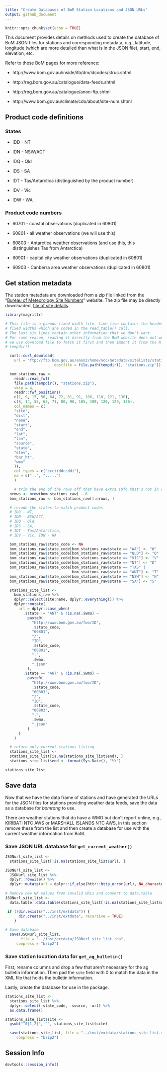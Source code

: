 ```yaml
---
title: "Create Databases of BoM Station Locations and JSON URLs"
output: github_document
---
```


```r
knitr::opts_chunk$set(echo = TRUE)
```

This document provides details on methods used to create the database of BoM
JSON files for stations and corresponding metadata, _e.g._, latitude, longitude
(which are more detailed than what is in the JSON file), start, end, elevation,
etc.

Refer to these BoM pages for more reference:

- http://www.bom.gov.au/inside/itb/dm/idcodes/struc.shtml

- http://reg.bom.gov.au/catalogue/data-feeds.shtml

- http://reg.bom.gov.au/catalogue/anon-ftp.shtml

- http://www.bom.gov.au/climate/cdo/about/site-num.shtml

## Product code definitions

### States

- IDD - NT

- IDN - NSW/ACT

- IDQ - Qld

- IDS - SA

- IDT - Tas/Antarctica (distinguished by the product number)

- IDV - Vic

- IDW - WA

### Product code numbers

- 60701 - coastal observations (duplicated in 60801)

- 60801 - all weather observations (we will use this)

- 60803 - Antarctica weather observations (and use this, this distinguishes
          Tas from Antarctica)

- 60901 - capital city weather observations (duplicated in 60801)

- 60903 - Canberra area weather observations (duplicated in 60801)

## Get station metadata

The station metadata are downloaded from a zip file linked from the 
"[Bureau of Meteorology Site Numbers](http://www.bom.gov.au/climate/cdo/about/site-num.shtml)"
website. The zip file may be directly downloaded, 
[file of site details](ftp://ftp.bom.gov.au/anon2/home/ncc/metadata/sitelists/stations.zip).

```r

library(magrittr)

# This file is a pseudo-fixed width file. Line five contains the headers at
# fixed widths which are coded in the read_table() call.
# The last six lines contain other information that we don't want.
# For some reason, reading it directly from the BoM website does not work, so
# we use download.file to fetch it first and then import it from the R
# tempdir()

  curl::curl_download(
    url = "ftp://ftp.bom.gov.au/anon2/home/ncc/metadata/sitelists/stations.zip",
                      destfile = file.path(tempdir(), "stations.zip"))

  bom_stations_raw <-
    readr::read_fwf(
    file.path(tempdir(), "stations.zip"),
    skip = 4,
    readr::fwf_positions(
    c(1, 9, 15, 56, 64, 72, 81, 91, 106, 110, 121, 130),
    c(8, 14, 55, 63, 71, 80, 90, 105, 109, 120, 129, 136),
    col_names = c(
    "site",
    "dist",
    "name",
    "start",
    "end",
    "lat",
    "lon",
    "source",
    "state",
    "elev",
    "bar_ht",
    "wmo"
    )),
    col_types = c("ccciiddccddi"),
    na = c("..", ".....")
    )

    # trim the end of the rows off that have extra info that's not in columns
  nrows <- nrow(bom_stations_raw) - 6
  bom_stations_raw <- bom_stations_raw[1:nrows, ]

  # recode the states to match product codes
  # IDD - NT,
  # IDN - NSW/ACT,
  # IDQ - Qld,
  # IDS - SA,
  # IDT - Tas/Antarctica,
  # IDV - Vic, IDW - WA

  bom_stations_raw$state_code <- NA
  bom_stations_raw$state_code[bom_stations_raw$state == "WA"] <- "W"
  bom_stations_raw$state_code[bom_stations_raw$state == "QLD"] <- "Q"
  bom_stations_raw$state_code[bom_stations_raw$state == "VIC"] <- "V"
  bom_stations_raw$state_code[bom_stations_raw$state == "NT"] <- "D"
  bom_stations_raw$state_code[bom_stations_raw$state == "TAS" |
                              bom_stations_raw$state == "ANT"] <- "T"
  bom_stations_raw$state_code[bom_stations_raw$state == "NSW"] <- "N"
  bom_stations_raw$state_code[bom_stations_raw$state == "SA"] <- "S"

  stations_site_list <-
    bom_stations_raw %>%
    dplyr::select(site:name, dplyr::everything()) %>%
    dplyr::mutate(
      url = dplyr::case_when(
        .$state != "ANT" & !is.na(.$wmo) ~
          paste0(
            "http://www.bom.gov.au/fwo/ID",
            .$state_code,
            "60801",
            "/",
            "ID",
            .$state_code,
            "60801",
            ".",
            .$wmo,
            ".json"
          ),
        .$state == "ANT" & !is.na(.$wmo) ~
          paste0(
            "http://www.bom.gov.au/fwo/ID",
            .$state_code,
            "60803",
            "/",
            "ID",
            .$state_code,
            "60803",
            ".",
            .$wmo,
            ".json"
          )
      )
    )

  # return only current stations listing
  stations_site_list <-
  stations_site_list[is.na(stations_site_list$end), ]
  stations_site_list$end <- format(Sys.Date(), "%Y")

stations_site_list
```
## Save data
Now that we have the data frame of stations and have generated the URLs for the
JSON files for stations providing weather data feeds, save the data as a
database for _bomrang_ to use.

There are weather stations that do have a WMO but don't report online, e.g.,
KIRIBATI NTC AWS or MARSHALL ISLANDS NTC AWS, in this section remove these from
the list and then create a database for use with the current weather information
from BoM.

### Save JSON URL database for `get_current_weather()`

```r
JSONurl_site_list <-
  stations_site_list[!is.na(stations_site_list$url), ]

JSONurl_site_list <-
  JSONurl_site_list %>%
  dplyr::rowwise() %>%
  dplyr::mutate(url = dplyr::if_else(httr::http_error(url), NA_character_, url))
  
# Remove new NA values from invalid URLs and convert to data.table
JSONurl_site_list <-
  data.table::data.table(stations_site_list[!is.na(stations_site_list$url), ])

 if (!dir.exists("../inst/extdata")) {
      dir.create("../inst/extdata", recursive = TRUE)
    }

# Save database
  save(JSONurl_site_list,
       file = "../inst/extdata/JSONurl_site_list.rda",
     compress = "bzip2")
```

### Save station location data for `get_ag_bulletin()`

First, rename columns and drop a few that aren't necessary for the ag bulletin
information. Then pad the `site` field with 0 to match the data in the XML file
that holds the bulletin information.

Lastly, create the database for use in the package.

```r
stations_site_list <-
  stations_site_list %>%
  dplyr::select(-state_code, -source, -url) %>% 
  as.data.frame()

stations_site_list$site <-
  gsub("^0{1,2}", "", stations_site_list$site)

  save(stations_site_list, file = "../inst/extdata/stations_site_list.rda",
     compress = "bzip2")
```

## Session Info
```r
devtools::session_info()
```
